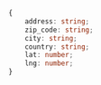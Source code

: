 ```typescript
{
    address: string;
    zip_code: string;
    city: string;
    country: string;
    lat: number;
    lng: number;  
}